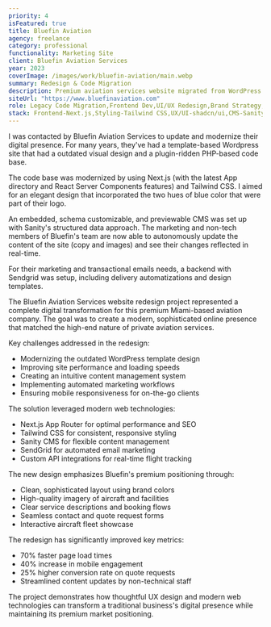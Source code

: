 ```yaml
---
priority: 4
isFeatured: true
title: Bluefin Aviation
agency: freelance
category: professional
functionality: Marketing Site
client: Bluefin Aviation Services
year: 2023
coverImage: /images/work/bluefin-aviation/main.webp
summary: Redesign & Code Migration
description: Premium aviation services website migrated from WordPress to Next.js. Features Sanity CMS, automated marketing, and real-time flight tracking.
siteUrl: "https://www.bluefinaviation.com"
role: Legacy Code Migration,Frontend Dev,UI/UX Redesign,Brand Strategy,Identity Design,Marketing System
stack: Frontend-Next.js,Styling-Tailwind CSS,UX/UI-shadcn/ui,CMS-Sanity,Marketing-Sendgrid
---
```


I was contacted by Bluefin Aviation Services to update and modernize their digital presence. For many years, they've had a template-based Wordpress site that had a outdated visual design and a plugin-ridden PHP-based code base.

The code base was modernized by using Next.js (with the latest App directory and React Server Components features) and Tailwind CSS. I aimed for an elegant design that incorporated the two hues of blue color that were part of their logo.

An embedded, schema customizable, and previewable CMS was set up with Sanity's structured data approach. The marketing and non-tech members of Bluefin's team are now able to autonomously update the content of the site (copy and images) and see their changes reflected in real-time.

For their marketing and transactional emails needs, a backend with Sendgrid was setup, including delivery automatizations and design templates.

The Bluefin Aviation Services website redesign project represented a complete digital transformation for this premium Miami-based aviation company. The goal was to create a modern, sophisticated online presence that matched the high-end nature of private aviation services.

Key challenges addressed in the redesign:

- Modernizing the outdated WordPress template design
- Improving site performance and loading speeds
- Creating an intuitive content management system
- Implementing automated marketing workflows
- Ensuring mobile responsiveness for on-the-go clients

The solution leveraged modern web technologies:

- Next.js App Router for optimal performance and SEO
- Tailwind CSS for consistent, responsive styling
- Sanity CMS for flexible content management
- SendGrid for automated email marketing
- Custom API integrations for real-time flight tracking

The new design emphasizes Bluefin's premium positioning through:

- Clean, sophisticated layout using brand colors
- High-quality imagery of aircraft and facilities
- Clear service descriptions and booking flows
- Seamless contact and quote request forms
- Interactive aircraft fleet showcase

The redesign has significantly improved key metrics:

- 70% faster page load times
- 40% increase in mobile engagement
- 25% higher conversion rate on quote requests
- Streamlined content updates by non-technical staff

The project demonstrates how thoughtful UX design and modern web technologies can transform a traditional business's digital presence while maintaining its premium market positioning.
